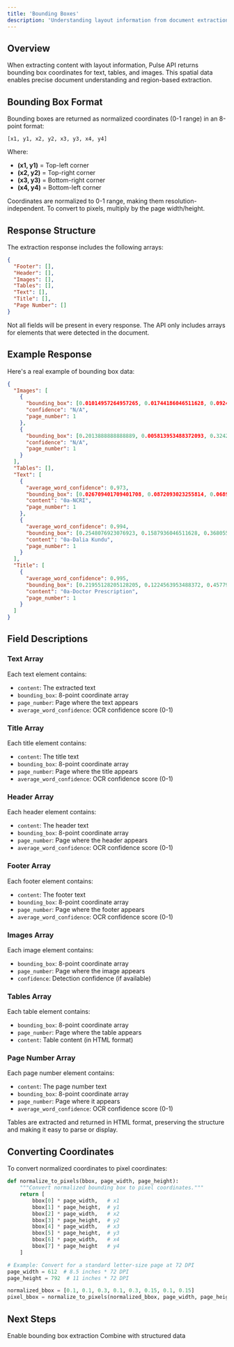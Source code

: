```yaml
---
title: 'Bounding Boxes'
description: 'Understanding layout information from document extraction'
---
```


## Overview

When extracting content with layout information, Pulse API returns bounding box coordinates for text, tables, and images. This spatial data enables precise document understanding and region-based extraction.

## Bounding Box Format

Bounding boxes are returned as normalized coordinates (0-1 range) in an 8-point format:

```
[x1, y1, x2, y2, x3, y3, x4, y4]
```

Where:
- **(x1, y1)** = Top-left corner
- **(x2, y2)** = Top-right corner  
- **(x3, y3)** = Bottom-right corner
- **(x4, y4)** = Bottom-left corner

<Note>
  Coordinates are normalized to 0-1 range, making them resolution-independent. To convert to pixels, multiply by the page width/height.
</Note>

## Response Structure

The extraction response includes the following arrays:

```json
{
  "Footer": [],
  "Header": [],
  "Images": [],
  "Tables": [],
  "Text": [],
  "Title": [],
  "Page Number": []
}
```

<Note>
  Not all fields will be present in every response. The API only includes arrays for elements that were detected in the document.
</Note>

## Example Response

Here's a real example of bounding box data:

```json
{
  "Images": [
    {
      "bounding_box": [0.01014957264957265, 0.01744186046511628, 0.09241452991452992, 0.01744186046511628, 0.09241452991452992, 0.10719476744186046, 0.01014957264957265, 0.10719476744186046],
      "confidence": "N/A",
      "page_number": 1
    },
    {
      "bounding_box": [0.2013888888888889, 0.005813953488372093, 0.32425213675213677, 0.005087209302325582, 0.3247863247863248, 0.08829941860465117, 0.20192307692307693, 0.08866279069767442],
      "confidence": "N/A",
      "page_number": 1
    }
  ],
  "Tables": [],
  "Text": [
    {
      "average_word_confidence": 0.973,
      "bounding_box": [0.026709401709401708, 0.0872093023255814, 0.06891025641025642, 0.07885174418604651, 0.07425213675213675, 0.09084302325581395, 0.03205128205128205, 0.09956395348837209],
      "content": "0a-NCRI",
      "page_number": 1
    },
    {
      "average_word_confidence": 0.994,
      "bounding_box": [0.2548076923076923, 0.1587936046511628, 0.3680555555555556, 0.16388081395348839, 0.36698717948717946, 0.17732558139534885, 0.2537393162393162, 0.17223837209302326],
      "content": "0a-Dalia Kundu",
      "page_number": 1
    }
  ],
  "Title": [
    {
      "average_word_confidence": 0.995,
      "bounding_box": [0.21955128205128205, 0.1224563953488372, 0.4577991452991453, 0.1348110465116279, 0.45566239316239315, 0.1537063953488372, 0.21741452991452992, 0.14171511627906977],
      "content": "0a-Doctor Prescription",
      "page_number": 1
    }
  ]
}
```

## Field Descriptions

### Text Array
Each text element contains:
- `content`: The extracted text
- `bounding_box`: 8-point coordinate array
- `page_number`: Page where the text appears
- `average_word_confidence`: OCR confidence score (0-1)

### Title Array
Each title element contains:
- `content`: The title text
- `bounding_box`: 8-point coordinate array
- `page_number`: Page where the title appears
- `average_word_confidence`: OCR confidence score (0-1)

### Header Array
Each header element contains:
- `content`: The header text
- `bounding_box`: 8-point coordinate array
- `page_number`: Page where the header appears
- `average_word_confidence`: OCR confidence score (0-1)

### Footer Array
Each footer element contains:
- `content`: The footer text
- `bounding_box`: 8-point coordinate array
- `page_number`: Page where the footer appears
- `average_word_confidence`: OCR confidence score (0-1)

### Images Array
Each image element contains:
- `bounding_box`: 8-point coordinate array
- `page_number`: Page where the image appears
- `confidence`: Detection confidence (if available)

### Tables Array
Each table element contains:
- `bounding_box`: 8-point coordinate array
- `page_number`: Page where the table appears
- `content`: Table content (in HTML format)

### Page Number Array
Each page number element contains:
- `content`: The page number text
- `bounding_box`: 8-point coordinate array
- `page_number`: Page where it appears
- `average_word_confidence`: OCR confidence score (0-1)

<Note>
  Tables are extracted and returned in HTML format, preserving the structure and making it easy to parse or display.
</Note>

## Converting Coordinates

To convert normalized coordinates to pixel coordinates:

```python
def normalize_to_pixels(bbox, page_width, page_height):
    """Convert normalized bounding box to pixel coordinates."""
    return [
        bbox[0] * page_width,   # x1
        bbox[1] * page_height,  # y1
        bbox[2] * page_width,   # x2
        bbox[3] * page_height,  # y2
        bbox[4] * page_width,   # x3
        bbox[5] * page_height,  # y3
        bbox[6] * page_width,   # x4
        bbox[7] * page_height   # y4
    ]

# Example: Convert for a standard letter-size page at 72 DPI
page_width = 612  # 8.5 inches * 72 DPI
page_height = 792  # 11 inches * 72 DPI

normalized_bbox = [0.1, 0.1, 0.3, 0.1, 0.3, 0.15, 0.1, 0.15]
pixel_bbox = normalize_to_pixels(normalized_bbox, page_width, page_height)
```

## Next Steps

<CardGroup cols={2}>
  <Card title="Extract Endpoint" icon="code" href="/api-reference/endpoint/extract">
    Enable bounding box extraction
  </Card>
  <Card title="Schema Extraction" icon="table" href="/core-concepts/schema-extraction">
    Combine with structured data
  </Card>
</CardGroup> 